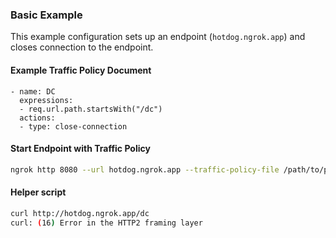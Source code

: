 ### Basic Example

This example configuration sets up an endpoint (`hotdog.ngrok.app`) and closes connection to the endpoint.

#### Example Traffic Policy Document

```on_http_request:
- name: DC
  expressions:
  - req.url.path.startsWith("/dc")
  actions:
  - type: close-connection
```

#### Start Endpoint with Traffic Policy

```bash
ngrok http 8080 --url hotdog.ngrok.app --traffic-policy-file /path/to/policy.yml
```

#### Helper script

```bash
curl http://hotdog.ngrok.app/dc
curl: (16) Error in the HTTP2 framing layer
```
